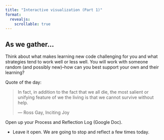 ```yaml
---
title: "Interactive visualization (Part 1)"
format:
  revealjs:
    scrollable: true
---
```


## As we gather...

Think about what makes learning new code challenging for you and what strategies tend to work well or less well. You will work with someone random (and possibly new)--how can you best support your own and their learning?

Quote of the day:

> In fact, in addition to the fact that we all die, the most salient or unifying feature of we the living is that we cannot survive without help.
> 
> ― Ross Gay, Inciting Joy

Open up your Process and Reflection Log (Google Doc).

- Leave it open. We are going to stop and reflect a few times today.
